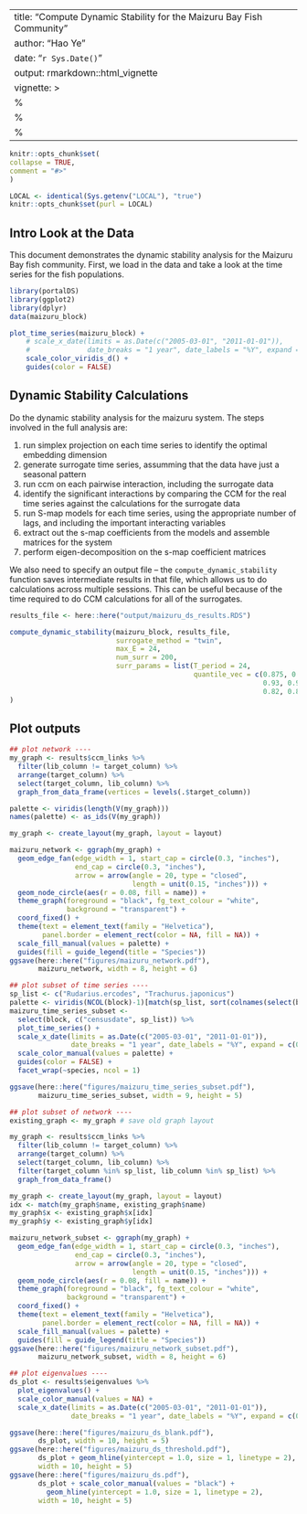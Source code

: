 ---
title: "Compute Dynamic Stability for the Maizuru Bay Fish Community"
author: "Hao Ye"
date: "`r Sys.Date()`"
output: rmarkdown::html_vignette
vignette: >
%\VignetteIndexEntry{Vignette Title}
  %\VignetteEngine{knitr::rmarkdown_notangle}
  %\VignetteEncoding{UTF-8}
  ---
  
  ```r
knitr::opts_chunk$set(
collapse = TRUE,
comment = "#>"
)
```

```r
LOCAL <- identical(Sys.getenv("LOCAL"), "true")
knitr::opts_chunk$set(purl = LOCAL)
```


## Intro Look at the Data

This document demonstrates the dynamic stability analysis for the Maizuru Bay fish community. First, we load in the data and take a look at the time series for the fish populations.

```r
library(portalDS)
library(ggplot2)
library(dplyr)
data(maizuru_block)

plot_time_series(maizuru_block) +
    # scale_x_date(limits = as.Date(c("2005-03-01", "2011-01-01")),
    #              date_breaks = "1 year", date_labels = "%Y", expand = c(0.01, 0)) +
    scale_color_viridis_d() +
    guides(color = FALSE)
```

## Dynamic Stability Calculations

Do the dynamic stability analysis for the maizuru system. The steps involved in the full analysis are:

1. run simplex projection on each time series to identify the optimal embedding dimension
2. generate surrogate time series, assumming that the data have just a seasonal pattern
3. run ccm on each pairwise interaction, including the surrogate data
4. identify the significant interactions by comparing the CCM for the real time series against the calculations for the surrogate data
5. run S-map models for each time series, using the appropriate number of lags, and including the important interacting variables
6. extract out the s-map coefficients from the models and assemble matrices for the system
7. perform eigen-decomposition on the s-map coefficient matrices

We also need to specify an output file -- the `compute_dynamic_stability` function saves intermediate results in that file, which allows us to do calculations across multiple sessions. This can be useful because of the time required to do CCM calculations for all of the surrogates.

```r
results_file <- here::here("output/maizuru_ds_results.RDS")

compute_dynamic_stability(maizuru_block, results_file, 
                          surrogate_method = "twin", 
                          max_E = 24, 
                          num_surr = 200, 
                          surr_params = list(T_period = 24, 
                                             quantile_vec = c(0.875, 0.88, 0.89, 0.90, 0.91, 0.92, 
                                                              0.93, 0.94, 0.95, 0.85, 0.84, 0.83, 
                                                              0.82, 0.81, 0.80, 0.96))
)
```

## Plot outputs

```r

## plot network ----
my_graph <- results$ccm_links %>%
  filter(lib_column != target_column) %>%
  arrange(target_column) %>%
  select(target_column, lib_column) %>%
  graph_from_data_frame(vertices = levels(.$target_column))

palette <- viridis(length(V(my_graph)))
names(palette) <- as_ids(V(my_graph))

my_graph <- create_layout(my_graph, layout = layout)

maizuru_network <- ggraph(my_graph) +
  geom_edge_fan(edge_width = 1, start_cap = circle(0.3, "inches"),
                end_cap = circle(0.3, "inches"),
                arrow = arrow(angle = 20, type = "closed",
                              length = unit(0.15, "inches"))) +
  geom_node_circle(aes(r = 0.08, fill = name)) +
  theme_graph(foreground = "black", fg_text_colour = "white",
              background = "transparent") +
  coord_fixed() +
  theme(text = element_text(family = "Helvetica"),
        panel.border = element_rect(color = NA, fill = NA)) +
  scale_fill_manual(values = palette) +
  guides(fill = guide_legend(title = "Species"))
ggsave(here::here("figures/maizuru_network.pdf"),
       maizuru_network, width = 8, height = 6)

## plot subset of time series ----
sp_list <- c("Rudarius.ercodes", "Trachurus.japonicus")
palette <- viridis(NCOL(block)-1)[match(sp_list, sort(colnames(select(block, -censusdate))))]
maizuru_time_series_subset <-
  select(block, c("censusdate", sp_list)) %>%
  plot_time_series() +
  scale_x_date(limits = as.Date(c("2005-03-01", "2011-01-01")),
               date_breaks = "1 year", date_labels = "%Y", expand = c(0.01, 0)) +
  scale_color_manual(values = palette) +
  guides(color = FALSE) +
  facet_wrap(~species, ncol = 1)

ggsave(here::here("figures/maizuru_time_series_subset.pdf"),
       maizuru_time_series_subset, width = 9, height = 5)

## plot subset of network ----
existing_graph <- my_graph # save old graph layout

my_graph <- results$ccm_links %>%
  filter(lib_column != target_column) %>%
  arrange(target_column) %>%
  select(target_column, lib_column) %>%
  filter(target_column %in% sp_list, lib_column %in% sp_list) %>%
  graph_from_data_frame()

my_graph <- create_layout(my_graph, layout = layout)
idx <- match(my_graph$name, existing_graph$name)
my_graph$x <- existing_graph$x[idx]
my_graph$y <- existing_graph$y[idx]

maizuru_network_subset <- ggraph(my_graph) +
  geom_edge_fan(edge_width = 1, start_cap = circle(0.3, "inches"),
                end_cap = circle(0.3, "inches"),
                arrow = arrow(angle = 20, type = "closed",
                              length = unit(0.15, "inches"))) +
  geom_node_circle(aes(r = 0.08, fill = name)) +
  theme_graph(foreground = "black", fg_text_colour = "white",
              background = "transparent") +
  coord_fixed() +
  theme(text = element_text(family = "Helvetica"),
        panel.border = element_rect(color = NA, fill = NA)) +
  scale_fill_manual(values = palette) +
  guides(fill = guide_legend(title = "Species"))
ggsave(here::here("figures/maizuru_network_subset.pdf"),
       maizuru_network_subset, width = 8, height = 6)

## plot eigenvalues ----
ds_plot <- results$eigenvalues %>%
  plot_eigenvalues() +
  scale_color_manual(values = NA) +
  scale_x_date(limits = as.Date(c("2005-03-01", "2011-01-01")),
               date_breaks = "1 year", date_labels = "%Y", expand = c(0.01, 0))

ggsave(here::here("figures/maizuru_ds_blank.pdf"),
       ds_plot, width = 10, height = 5)
ggsave(here::here("figures/maizuru_ds_threshold.pdf"),
       ds_plot + geom_hline(yintercept = 1.0, size = 1, linetype = 2),
       width = 10, height = 5)
ggsave(here::here("figures/maizuru_ds.pdf"),
       ds_plot + scale_color_manual(values = "black") +
         geom_hline(yintercept = 1.0, size = 1, linetype = 2),
       width = 10, height = 5)

```
